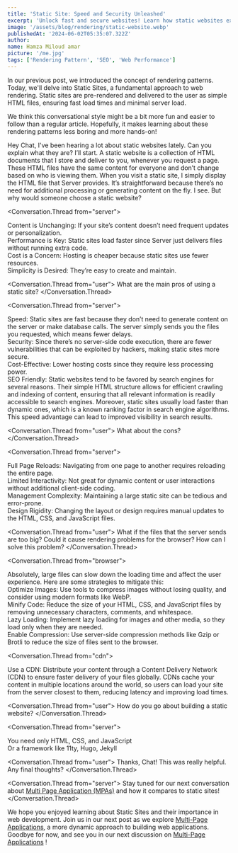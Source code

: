 ```yaml
---
title: 'Static Site: Speed and Security Unleashed'
excerpt: 'Unlock fast and secure websites! Learn how static websites excel for blogs, portfolios, and more.'
image: '/assets/blog/rendering/static-website.webp'
publishedAt: '2024-06-02T05:35:07.322Z'
author:
name: Hamza Miloud amar
picture: '/me.jpg'
tags: ['Rendering Pattern', 'SEO', 'Web Performance']
---
```


In our previous post, we introduced the concept of rendering patterns. Today, we'll delve into Static Sites, a fundamental approach to web rendering. Static sites are pre-rendered and delivered to the user as simple HTML files, ensuring fast load times and minimal server load.

We think this conversational style might be a bit more fun and easier to follow than a regular article. Hopefully, it makes learning about these rendering patterns less boring and more hands-on!

<Conversation>
  <Conversation.Thread from="user">Hey Chat, I've been hearing a lot about static websites lately. Can you explain what they are?</Conversation.Thread>
  <Conversation.Thread from="server">I’ll start. A static website is a collection of HTML documents that I store and deliver to you, whenever you request a page. These HTML files have the same content for everyone and don’t change based on who is viewing them.</Conversation.Thread>
  <Conversation.Thread from="browser">When you visit a static site, I simply display the HTML file that Server provides. It’s straightforward because there’s no need for additional processing or generating content on the fly.</Conversation.Thread>
  <Conversation.Thread from="user">I see. But why would someone choose a static website?</Conversation.Thread>

<Conversation.Thread from="server">
  <div>
    Content is Unchanging: If your site’s content doesn’t need
    frequent updates or personalization.
  </div>
  <div>
    Performance is Key: Static sites load faster since Server just
    delivers files without running extra code.
  </div>
  <div>
    Cost is a Concern: Hosting is cheaper because static sites use
    fewer resources.
  </div>
  <div>
    Simplicity is Desired: They’re easy to create and maintain.
  </div>
</Conversation.Thread>

<Conversation.Thread from="user">
  What are the main pros of using a static site?
</Conversation.Thread>

<Conversation.Thread from="server">
  <div>
    Speed: Static sites are fast because they don’t need to generate
    content on the server or make database calls. The server simply
    sends you the files you requested, which means fewer delays.
  </div>
  <div>
    Security: Since there’s no server-side code execution, there are
    fewer vulnerabilities that can be exploited by hackers, making
    static sites more secure.
  </div>
  <div>
    Cost-Effective: Lower hosting costs since they require less
    processing power.
  </div>
  <div>
    SEO Friendly: Static websites tend to be favored by search engines
    for several reasons. Their simple HTML structure allows for
    efficient crawling and indexing of content, ensuring that all
    relevant information is readily accessible to search engines.
    Moreover, static sites usually load faster than dynamic ones,
    which is a known ranking factor in search engine algorithms. This
    speed advantage can lead to improved visibility in search results.
  </div>
</Conversation.Thread>

<Conversation.Thread from="user">
  What about the cons?
</Conversation.Thread>

<Conversation.Thread from="server">
  <div>
    Full Page Reloads: Navigating from one page to another requires
    reloading the entire page.
  </div>
  <div>
    Limited Interactivity: Not great for dynamic content or user
    interactions without additional client-side coding.
  </div>
  <div>
    Management Complexity: Maintaining a large static site can be
    tedious and error-prone.
  </div>
  <div>
    Design Rigidity: Changing the layout or design requires manual
    updates to the HTML, CSS, and JavaScript files.
  </div>
</Conversation.Thread>

<Conversation.Thread from="user">
  What if the files that the server sends are too big? Could it cause
  rendering problems for the browser? How can I solve this problem?
</Conversation.Thread>

<Conversation.Thread from="browser">
  <div>
    Absolutely, large files can slow down the loading time and affect
    the user experience. Here are some strategies to mitigate this:
  </div>
  <div>
    Optimize Images: Use tools to compress images without losing
    quality, and consider using modern formats like WebP.
  </div>
  <div>
    Minify Code: Reduce the size of your HTML, CSS, and JavaScript
    files by removing unnecessary characters, comments, and
    whitespace.
  </div>
  <div>
    Lazy Loading: Implement lazy loading for images and other media,
    so they load only when they are needed.
  </div>
  <div>
    Enable Compression: Use server-side compression methods like Gzip
    or Brotli to reduce the size of files sent to the browser.
  </div>
</Conversation.Thread>

<Conversation.Thread from="cdn">
  <div>
    Use a CDN: Distribute your content through a Content Delivery
    Network (CDN) to ensure faster delivery of your files globally.
    CDNs cache your content in multiple locations around the world, so
    users can load your site from the server closest to them, reducing
    latency and improving load times.
  </div>
</Conversation.Thread>

<Conversation.Thread from="user">
  How do you go about building a static website?
</Conversation.Thread>

<Conversation.Thread from="server">
  <div>You need only HTML, CSS, and JavaScript</div>
  <div>Or a framework like 11ty, Hugo, Jekyll</div>
</Conversation.Thread>

<Conversation.Thread from="user">
  Thanks, Chat! This was really helpful. Any final thoughts?
</Conversation.Thread>

<Conversation.Thread from="server">
  Stay tuned for our next conversation about [Multi Page Application (MPAs)](/multi-page-application-traditional-yet-powerful)  and how it compares to static sites!
</Conversation.Thread>
</Conversation>

We hope you enjoyed learning about Static Sites and their importance in web development. Join us in our next post as we explore [Multi-Page Applications](/multi-page-application-traditional-yet-powerful), a more dynamic approach to building web applications. Goodbye for now, and see you in our next discussion on [Multi-Page Applications](/multi-page-application-traditional-yet-powerful) !

